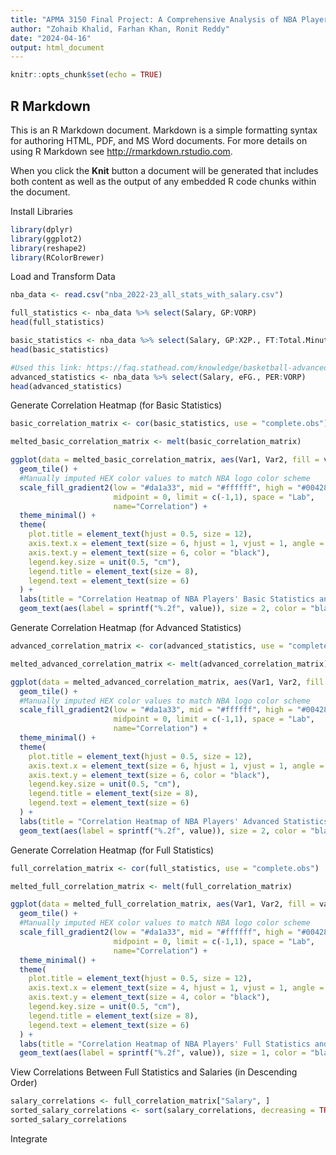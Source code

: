 ```yaml
---
title: "APMA 3150 Final Project: A Comprehensive Analysis of NBA Players' Statistics and Salaries"
author: "Zohaib Khalid, Farhan Khan, Ronit Reddy"
date: "2024-04-16"
output: html_document
---
```


```r
knitr::opts_chunk$set(echo = TRUE)
```

## R Markdown

This is an R Markdown document. Markdown is a simple formatting syntax for authoring HTML, PDF, and MS Word documents. For more details on using R Markdown see <http://rmarkdown.rstudio.com>.

When you click the **Knit** button a document will be generated that includes both content as well as the output of any embedded R code chunks within the document.

Install Libraries
```r
library(dplyr)
library(ggplot2)
library(reshape2)
library(RColorBrewer)
```

Load and Transform Data
```r
nba_data <- read.csv("nba_2022-23_all_stats_with_salary.csv")

full_statistics <- nba_data %>% select(Salary, GP:VORP)
head(full_statistics)

basic_statistics <- nba_data %>% select(Salary, GP:X2P., FT:Total.Minutes)
head(basic_statistics)

#Used this link: https://faq.stathead.com/knowledge/basketball-advanced-stats to determine the advanced statistics
advanced_statistics <- nba_data %>% select(Salary, eFG., PER:VORP)
head(advanced_statistics)
```

Generate Correlation Heatmap (for Basic Statistics)
```r
basic_correlation_matrix <- cor(basic_statistics, use = "complete.obs")

melted_basic_correlation_matrix <- melt(basic_correlation_matrix)

ggplot(data = melted_basic_correlation_matrix, aes(Var1, Var2, fill = value)) +
  geom_tile() +
  #Manually imputed HEX color values to match NBA logo color scheme
  scale_fill_gradient2(low = "#da1a33", mid = "#ffffff", high = "#00428c", 
                       midpoint = 0, limit = c(-1,1), space = "Lab", 
                       name="Correlation") +
  theme_minimal() +
  theme(
    plot.title = element_text(hjust = 0.5, size = 12),
    axis.text.x = element_text(size = 6, hjust = 1, vjust = 1, angle = 45, color = "black"),
    axis.text.y = element_text(size = 6, color = "black"),
    legend.key.size = unit(0.5, "cm"),
    legend.title = element_text(size = 8),
    legend.text = element_text(size = 6)
  ) +
  labs(title = "Correlation Heatmap of NBA Players' Basic Statistics and Salaries", x = '', y = '') +
  geom_text(aes(label = sprintf("%.2f", value)), size = 2, color = "black")
```

Generate Correlation Heatmap (for Advanced Statistics)
```r
advanced_correlation_matrix <- cor(advanced_statistics, use = "complete.obs")

melted_advanced_correlation_matrix <- melt(advanced_correlation_matrix)

ggplot(data = melted_advanced_correlation_matrix, aes(Var1, Var2, fill = value)) +
  geom_tile() +
  #Manually imputed HEX color values to match NBA logo color scheme
  scale_fill_gradient2(low = "#da1a33", mid = "#ffffff", high = "#00428c",
                       midpoint = 0, limit = c(-1,1), space = "Lab", 
                       name="Correlation") +
  theme_minimal() +
  theme(
    plot.title = element_text(hjust = 0.5, size = 12),
    axis.text.x = element_text(size = 6, hjust = 1, vjust = 1, angle = 45, color = "black"),
    axis.text.y = element_text(size = 6, color = "black"),
    legend.key.size = unit(0.5, "cm"),
    legend.title = element_text(size = 8),
    legend.text = element_text(size = 6)
  ) +
  labs(title = "Correlation Heatmap of NBA Players' Advanced Statistics and Salaries", x = '', y = '') +
  geom_text(aes(label = sprintf("%.2f", value)), size = 2, color = "black")
```

Generate Correlation Heatmap (for Full Statistics)
```r
full_correlation_matrix <- cor(full_statistics, use = "complete.obs")

melted_full_correlation_matrix <- melt(full_correlation_matrix)

ggplot(data = melted_full_correlation_matrix, aes(Var1, Var2, fill = value)) +
  geom_tile() +
  #Manually imputed HEX color values to match NBA logo color scheme
  scale_fill_gradient2(low = "#da1a33", mid = "#ffffff", high = "#00428c",
                       midpoint = 0, limit = c(-1,1), space = "Lab", 
                       name="Correlation") +
  theme_minimal() +
  theme(
    plot.title = element_text(hjust = 0.5, size = 12),
    axis.text.x = element_text(size = 4, hjust = 1, vjust = 1, angle = 45, color = "black"),
    axis.text.y = element_text(size = 4, color = "black"),
    legend.key.size = unit(0.5, "cm"),
    legend.title = element_text(size = 8),
    legend.text = element_text(size = 6)
  ) +
  labs(title = "Correlation Heatmap of NBA Players' Full Statistics and Salaries", x = '', y = '') +
  geom_text(aes(label = sprintf("%.2f", value)), size = 1, color = "black")
```

View Correlations Between Full Statistics and Salaries (in Descending Order)
```r
salary_correlations <- full_correlation_matrix["Salary", ]
sorted_salary_correlations <- sort(salary_correlations, decreasing = TRUE)
sorted_salary_correlations
```

Integrate 
